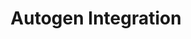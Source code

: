 ---
title: 'Autogen Integration'
url: "https://medium.com/nextai-official/playing-with-autogen-exploring-the-conversational-frontier-64ffb640e427"
---